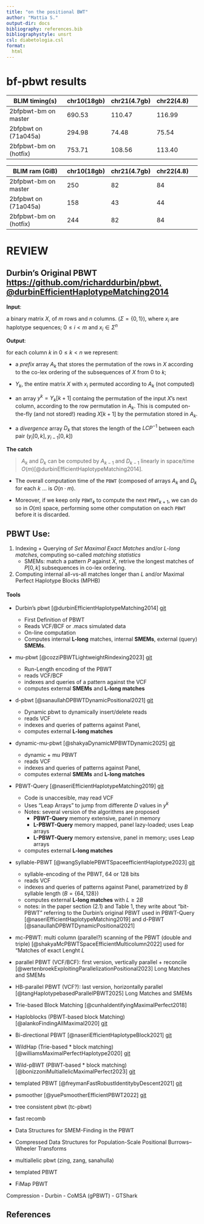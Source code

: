 ```yaml
---
title: "on the positional BWT" 
author: "Mattia S."
output-dir: docs
bibliography: references.bib
bibliographystyle: unsrt
csl: diabetologia.csl
format:
  html
---
```


# bf-pbwt results

|BLIM timing(s)|chr10(18gb)|chr21(4.7gb)|chr22(4.8)|
|---|---|---|---|---|
|2bfpbwt-bm on master| 690.53 | 110.47 | 116.99 |
|2bfpbwt on (71a045a) | 294.98 | 74.48 | 75.54 |
|2bfpbwt-bm on (hotfix) | 753.71 | 108.56 | 113.40 |

|BLIM ram (GiB) |chr10(18gb)|chr21(4.7gb)|chr22(4.8)|
|---|---|---|---|---|
|2bfpbwt-bm on master| 250| 82 | 84 |
|2bfpbwt on (71a045a) | 158 | 43 | 44 |
|2bfpbwt-bm on (hotfix) | 244 | 82 | 84 |

# REVIEW

## Durbin's Original PBWT [https://github.com/richarddurbin/pbwt, @durbinEfficientHaplotypeMatching2014](https://github.com/richarddurbin/pbwt)

**Input**:

a binary matrix $X$, of $m$ rows and $n$ columns.
$(\Sigma = \{0, 1\})$, where $x_i$ are haplotype sequences; $0\leq i < m$ and $x_i \in \Sigma^n$


**Output**:

for each column $k$ in $0\leq k < n$ we represent:

- a *prefix* array $A_k$ that stores the permutation of the rows in $X$ according to the co-lex ordering of the subsequences of $X$ from $0$ to $k$;

- $Y_k$, the entire matrix $X$ with $x_i$ permuted according to $A_k$ (not computed)

- an array $y^k = Y_k[k+1]$ containg the permutation of the input $X$'s next column, according to the row permutation in $A_k$.
  This is computed on-the-fly (and not stored!) reading $X[k+1]$ by the permutation stored in $A_k$.

- a *divergence* array $D_k$ that stores the length of the $LCP^{-1}$ between each pair $(y_i[0,k], y_{i-1}[0,k])$

**The catch** 

> $A_k$ and $D_k$ can be computed by $A_{k-1}$ and $D_{k-1}$ linearly in space/time $O(m)$[@durbinEfficientHaplotypeMatching2014].

- The overall computation time of the $\texttt{PBWT}$ (composed of arrays $A_k$ and $D_k$ for each $k$ ...
is $O(n\cdot m)$.

- Moreover, if we keep only $\texttt{PBWT}_{k}$ to compute the next $\texttt{PBWT}_{k+1}$, we can do so in $O(m)$ space,
performing some other computation on each $\texttt{PBWT}$ before it is discarded.

## PBWT Use:

1. Indexing + Querying of *Set Maximal Exact Matches* and/or *L-long matches*, computing so-called *matching statistics*
   + SMEMs: match a pattern $P$ against $X$, retrive the longest matches of $P[0,k]$ subsequences in co-lex ordering.


1. Computing internal all-vs-all matches longer than $L$ and/or Maximal Perfect Haplotype Blocks (MPHB) 
 
#### Tools
+ Durbin's pbwt [@durbinEfficientHaplotypeMatching2014] [git](https://github.com/richarddurbin/pbwt)
  + First Definition of PBWT
  + Reads VCF/BCF or .macs simulated data
  + On-line computation
  + Computes internal **L-long** matches, internal **SMEMs**, external (query) **SMEMs**.

+ mu-pbwt [@cozziPBWTLightweightRindexing2023] [git](https://github.com/dlcgold/muPBWT)
  + Run-Length encoding of the PBWT
  + reads VCF/BCF
  + indexes and queries of a pattern against the VCF 
  + computes external **SMEMs** and **L-long matches**

+ d-pbwt [@sanaullahDPBWTDynamicPositional2021] [git](http://genome.ucf.edu/d-PBWT/)
  + Dynamic pbwt to dynamically insert/delete reads
  + reads VCF
  + indexes and queries of patterns against Panel,
  + computes external **L-long matches**

+ dynamic-mu-pbwt [@shakyaDynamicMPBWTDynamic2025] [git](https://github.com/ucfcbb/Dynamic-mu-PBWT)
  + dynamic + mu PBWT
  + reads VCF
  + indexes and queries of patterns against Panel,
  + computes external **SMEMs** and **L-long matches** 


+ PBWT-Query [@naseriEfficientHaplotypeMatching2019] [git](genome.ucf.edu/pbwt-query)
  + Code is unaccesible, may read VCF
  + Uses "Leap Arrays" to jump from differente $D$ values in $y^k$
  + Notes: several version of the algorithms are proposed
    + **PBWT-Query** memory extensive, panel in memory 
    + **L-PBWT-Query** memory mapped, panel lazy-loaded; uses Leap arrays
    + **L-PBWT-Query** memory extensive, panel in memory; uses Leap arrays
  + computes external **L-long matches** 

+ syllable-PBWT [@wangSyllablePBWTSpaceefficientHaplotype2023] [git](https://github.com/ZhiGroup/Syllable-PBWT)
  + syllable-encoding of the PBWT, 64 or 128 bits
  + reads VCF
  + indexes and queries of patterns against Panel, parametrized by $B$ syllable length ($B=\{64, 128\}$) 
  + computes external **L-long matches** with $L \geq 2B$
  + notes: in the paper section (2.1) and Table 1, they write about "bit-PBWT" referring to the Durbin's original PBWT used in PBWT-Query [@naseriEfficientHaplotypeMatching2019] and d-PBWT [@sanaullahDPBWTDynamicPositional2021]


+ mc-PBWT: multi column (parallel?) scanning of the PBWT (double and triple) [@shakyaMcPBWTSpaceEfficientMulticolumn2022] used for "Matches of exact Lenght $L$
    
+ parallel PBWT (VCF/BCF): first version, vertically parallel + reconcile [@wertenbroekExploitingParallelizationPositional2023] Long Matches and SMEMs 

+ HB-parallel PBWT (VCF?): last version, horizontally parallel [@tangHaplotypebasedParallelPBWT2025] Long Matches and SMEMs

+ Trie-based Block Matching [@cunhaIdentifyingMaximalPerfect2018]

+ Haploblocks (PBWT-based block Matching) [@alankoFindingAllMaximal2020] [git](https://gitlab.com/bacazaux/haploblocks)

+ Bi-directional PBWT [@naseriEfficientHaplotypeBlock2021] [git](https://github.com/ZhiGroup/bi-PBWT)

+ WildHap (Trie-based \* block matching) [@williamsMaximalPerfectHaplotype2020] [git](williamsExtendingMaximalPerfect2020)

+ Wild-pBWT (PBWT-based \* block matching) [@bonizzoniMultiallelicMaximalPerfect2023] [git](https://github.com/AlgoLab/Wild-pBWT)

+ templated PBWT [@freymanFastRobustIdentitybyDescent2021] [git](https://github.com/23andMe/phasedibd)

+ psmoother [@yuePsmootherEfficientPBWT2022] [git](https://github.com/ZhiGroup/P-smoother)



- tree consistent pbwt (tc-pbwt)
- fast recomb
- Data Structures for SMEM-Finding in the PBWT
- Compressed Data Structures for Population-Scale Positional Burrows–Wheeler Transforms
- multiallelic pbwt (zing, zang, sanahulla)
- templated PBWT
- FiMap PBWT


 Compression
- Durbin
- CoMSA (gPBWT)
- GTShark


## References {.smaller}

::: {#refs}
:::
